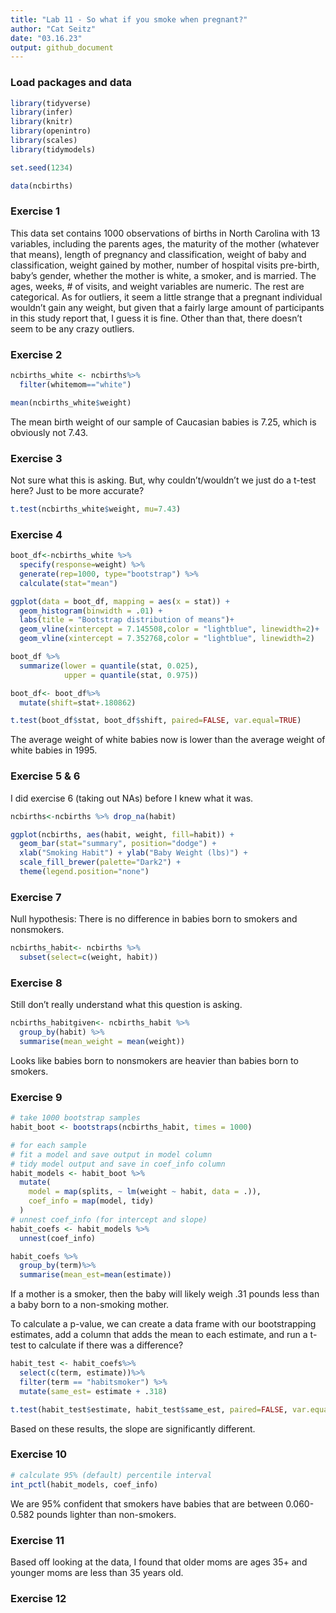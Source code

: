 ```yaml
---
title: "Lab 11 - So what if you smoke when pregnant?"
author: "Cat Seitz"
date: "03.16.23"
output: github_document
---
```


### Load packages and data

```r

library(tidyverse) 
library(infer)
library(knitr)
library(openintro)
library(scales)
library(tidymodels)

```

```r

set.seed(1234)

```

```r

data(ncbirths)

```


### Exercise 1

This data set contains 1000 observations of births in North Carolina with 13 variables, including the parents ages, the maturity of the mother (whatever that means), length of pregnancy and classification, weight of baby and classification, weight gained by mother, number of hospital visits pre-birth, baby's gender, whether the mother is white, a smoker, and is married. The ages, weeks, # of visits, and weight variables are numeric. The rest are categorical. As for outliers, it seem a little strange that a pregnant individual wouldn't gain any weight, but given that a fairly large amount of participants in this study report that, I guess it is fine. Other than that, there doesn't seem to be any crazy outliers. 

### Exercise 2

```r

ncbirths_white <- ncbirths%>%
  filter(whitemom=="white")

```

```r

mean(ncbirths_white$weight)

```

The mean birth weight of our sample of Caucasian babies is 7.25, which is obviously not 7.43. 


### Exercise 3

Not sure what this is asking. But, why couldn't/wouldn't we just do a t-test here? Just to be more accurate?

```r

t.test(ncbirths_white$weight, mu=7.43)

```


### Exercise 4




```r

boot_df<-ncbirths_white %>%
  specify(response=weight) %>%
  generate(rep=1000, type="bootstrap") %>%
  calculate(stat="mean")
```

```r

ggplot(data = boot_df, mapping = aes(x = stat)) +
  geom_histogram(binwidth = .01) +
  labs(title = "Bootstrap distribution of means")+
  geom_vline(xintercept = 7.145508,color = "lightblue", linewidth=2)+
  geom_vline(xintercept = 7.352768,color = "lightblue", linewidth=2)

```

```r

boot_df %>%
  summarize(lower = quantile(stat, 0.025),
            upper = quantile(stat, 0.975))

```


```r

boot_df<- boot_df%>%
  mutate(shift=stat+.180862)

```


```r

t.test(boot_df$stat, boot_df$shift, paired=FALSE, var.equal=TRUE)

```

The average weight of white babies now is lower than the average weight of white babies in 1995. 

### Exercise 5 & 6

I did exercise 6 (taking out NAs) before I knew what it was. 

```r

ncbirths<-ncbirths %>% drop_na(habit)

```

```r

ggplot(ncbirths, aes(habit, weight, fill=habit)) +
  geom_bar(stat="summary", position="dodge") +
  xlab("Smoking Habit") + ylab("Baby Weight (lbs)") +
  scale_fill_brewer(palette="Dark2") +
  theme(legend.position="none")

```

### Exercise 7

Null hypothesis: There is no difference in babies born to smokers and nonsmokers. 

```r

ncbirths_habit<- ncbirths %>%
  subset(select=c(weight, habit))

```

### Exercise 8 

Still don't really understand what this question is asking. 

```r

ncbirths_habitgiven<- ncbirths_habit %>%
  group_by(habit) %>%
  summarise(mean_weight = mean(weight))

```

Looks like babies born to nonsmokers are heavier than babies born to smokers. 

### Exercise 9


```r

# take 1000 bootstrap samples
habit_boot <- bootstraps(ncbirths_habit, times = 1000)

# for each sample
# fit a model and save output in model column
# tidy model output and save in coef_info column 
habit_models <- habit_boot %>%
  mutate(
    model = map(splits, ~ lm(weight ~ habit, data = .)),
    coef_info = map(model, tidy)
  )
# unnest coef_info (for intercept and slope)
habit_coefs <- habit_models %>%
  unnest(coef_info)

```

```r

habit_coefs %>%
  group_by(term)%>%
  summarise(mean_est=mean(estimate))

```

If a mother is a smoker, then the baby will likely weigh .31 pounds less than a baby born to a non-smoking mother. 

To calculate a p-value, we can create a data frame with our bootstrapping estimates, add a column that adds the mean to each estimate, and run a t-test to calculate if there was a difference?

```r

habit_test <- habit_coefs%>%
  select(c(term, estimate))%>%
  filter(term == "habitsmoker") %>%
  mutate(same_est= estimate + .318)

```

```r

t.test(habit_test$estimate, habit_test$same_est, paired=FALSE, var.equal=TRUE)

```

Based on these results, the slope are significantly different. 

### Exercise 10

```r
# calculate 95% (default) percentile interval
int_pctl(habit_models, coef_info)

```

We are 95% confident that smokers have babies that are between 0.060-0.582 pounds lighter than non-smokers. 


### Exercise 11

Based off looking at the data, I found that older moms are ages 35+ and younger moms are less than 35 years old. 


### Exercise 12
























